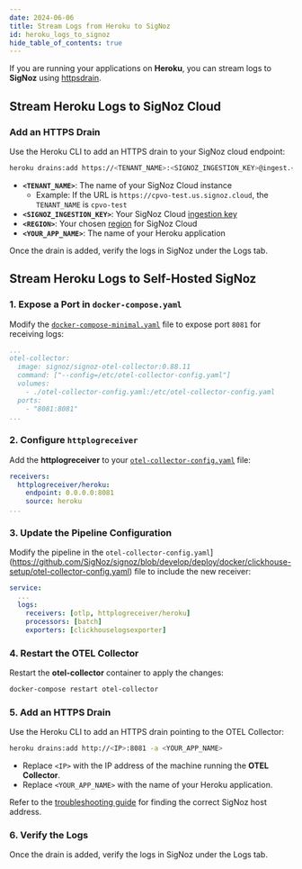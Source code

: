 ```yaml
---
date: 2024-06-06
title: Stream Logs from Heroku to SigNoz
id: heroku_logs_to_signoz
hide_table_of_contents: true
---
```


If you are running your applications on **Heroku**, you can stream logs to **SigNoz** using [httpsdrain](https://devcenter.heroku.com/articles/log-drains#https-drains).

<Tabs entityName="plans">

<TabItem value="signoz-cloud" label="SigNoz Cloud" default>

## Stream Heroku Logs to SigNoz Cloud

### Add an HTTPS Drain
Use the Heroku CLI to add an HTTPS drain to your SigNoz cloud endpoint:

```bash
heroku drains:add https://<TENANT_NAME>:<SIGNOZ_INGESTION_KEY>@ingest.<REGION>.signoz.cloud:443/logs/heroku -a <YOUR_APP_NAME>
```

- **`<TENANT_NAME>`**: The name of your SigNoz Cloud instance
    - Example: If the URL is `https://cpvo-test.us.signoz.cloud`, the `TENANT_NAME` is `cpvo-test`
- **`<SIGNOZ_INGESTION_KEY>`**: Your SigNoz Cloud [ingestion key](https://signoz.io/docs/ingestion/signoz-cloud/keys/)
- **`<REGION>`**: Your chosen [region](https://signoz.io/docs/ingestion/signoz-cloud/overview/#endpoint) for SigNoz Cloud
- **`<YOUR_APP_NAME>`**: The name of your Heroku application


Once the drain is added, verify the logs in SigNoz under the Logs tab.

</TabItem>

<TabItem value="self-hosted" label="Self-Host">

## Stream Heroku Logs to Self-Hosted SigNoz

### 1. Expose a Port in `docker-compose.yaml`
Modify the [`docker-compose-minimal.yaml`](https://github.com/SigNoz/signoz/blob/develop/deploy/docker/clickhouse-setup/docker-compose-minimal.yaml) file to expose port `8081` for receiving logs:

```yaml:/deploy/docker/clickhouse-setup/docker-compose-minimal.yaml {8} 
...
otel-collector:
  image: signoz/signoz-otel-collector:0.88.11
  command: ["--config=/etc/otel-collector-config.yaml"]
  volumes:
    - ./otel-collector-config.yaml:/etc/otel-collector-config.yaml
  ports:
    - "8081:8081"
...
```

### 2. Configure `httplogreceiver`
Add the **httplogreceiver** to your [`otel-collector-config.yaml`](https://github.com/SigNoz/signoz/blob/develop/deploy/docker/clickhouse-setup/otel-collector-config.yaml) file:

```yaml:/deploy/docker/clickhouse-setup/otel-collector-config.yaml {2-4}
receivers:
  httplogreceiver/heroku:
    endpoint: 0.0.0.0:8081
    source: heroku
...
```

### 3. Update the Pipeline Configuration
Modify the pipeline in the `otel-collector-config.yaml`](https://github.com/SigNoz/signoz/blob/develop/deploy/docker/clickhouse-setup/otel-collector-config.yaml) file to include the new receiver:

```yaml:/deploy/docker/clickhouse-setup/otel-collector-config.yaml {4}
service:
  ...
  logs:
    receivers: [otlp, httplogreceiver/heroku]
    processors: [batch]
    exporters: [clickhouselogsexporter]
```

### 4. Restart the OTEL Collector
Restart the **otel-collector** container to apply the changes:

```bash
docker-compose restart otel-collector
```

### 5. Add an HTTPS Drain
Use the Heroku CLI to add an HTTPS drain pointing to the OTEL Collector:

```bash
heroku drains:add http://<IP>:8081 -a <YOUR_APP_NAME>
```
- Replace `<IP>` with the IP address of the machine running the **OTEL Collector**.
- Replace `<YOUR_APP_NAME>` with the name of your Heroku application.

Refer to the [troubleshooting guide](https://signoz.io/docs/install/troubleshooting/#signoz-otel-collector-address-grid) for finding the correct SigNoz host address.

### 6. Verify the Logs
Once the drain is added, verify the logs in SigNoz under the Logs tab.

</TabItem>

</Tabs>
